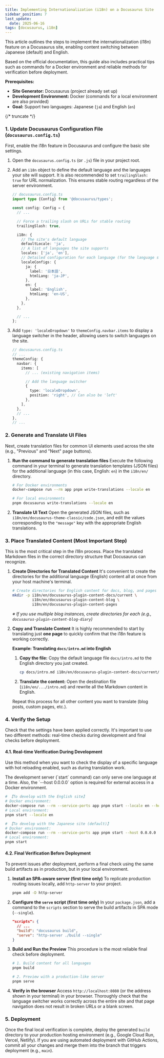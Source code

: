 ```yaml
---
title: Implementing Internationalization (i18n) on a Docusaurus Site
sidebar_position: 7
last_update:
  date: 2025-06-16
tags: [docusaurus, i18n]
---
```



This article outlines the steps to implement the internationalization (i18n) feature on a Docusaurus site, enabling content switching between Japanese (default) and English.

Based on the official documentation, this guide also includes practical tips such as commands for a Docker environment and reliable methods for verification before deployment.

**Prerequisites:**

*   **Site Generator:** Docusaurus (project already set up)
*   **Development Environment:** Docker (commands for a local environment are also provided)
*   **Goal:** Support two languages: Japanese (`ja`) and English (`en`)

{/* truncate */}

### 1. Update Docusaurus Configuration File (`docusaurus.config.ts`)

First, enable the i18n feature in Docusaurus and configure the basic site settings.

1.  Open the `docusaurus.config.ts` (or `.js`) file in your project root.
2.  Add an `i18n` object to define the default language and the languages your site will support. It is also recommended to set `trailingSlash: true` for URL normalization. This ensures stable routing regardless of the server environment.

    ```typescript title="docusaurus.config.ts"
    // docusaurus.config.ts
    import type {Config} from '@docusaurus/types';

    const config: Config = {
      // ...

      // Force a trailing slash on URLs for stable routing
      trailingSlash: true,

      i18n: {
        // The site's default language
        defaultLocale: 'ja',
        // A list of languages the site supports
        locales: ['ja', 'en'],
        // Detailed configuration for each language (for the language switcher label and HTML lang attribute)
        localeConfigs: {
          ja: {
            label: '日本語',
            htmlLang: 'ja-JP',
          },
          en: {
            label: 'English',
            htmlLang: 'en-US',
          },
        },
      },

      // ...
    };
    ```

3.  Add `type: 'localeDropdown'` to `themeConfig.navbar.items` to display a language switcher in the header, allowing users to switch languages on the site.

    ```typescript title="docusaurus.config.ts"
    // docusaurus.config.ts
    // ...
    themeConfig: {
      navbar: {
        items: [
          // ... (existing navigation items)

          // Add the language switcher
          {
            type: 'localeDropdown',
            position: 'right', // Can also be 'left'
          },
        ],
      },
      // ...
    },
    // ...
    ```

### 2. Generate and Translate UI Files

Next, create translation files for common UI elements used across the site (e.g., "Previous" and "Next" page buttons).

1.  **Run the command to generate translation files**
    Execute the following command in your terminal to generate translation templates (JSON files) for the additional language (in this case, English: `en`) in the `i18n/en/` directory.
    ```bash
    # For Docker environments
    docker-compose run --rm app pnpm write-translations --locale en

    # For local environments
    pnpm docusaurus write-translations --locale en
    ```

2.  **Translate UI Text**
    Open the generated JSON files, such as `i18n/en/docusaurus-theme-classic/code.json`, and edit the values corresponding to the `"message"` key with the appropriate English translations.

### 3. Place Translated Content (Most Important Step)

This is the most critical step in the i18n process. Place the translated Markdown files in the correct directory structure that Docusaurus can recognize.

1.  **Create Directories for Translated Content**
    It's convenient to create the directories for the additional language (English) content all at once from your host machine's terminal.
    ```bash
    # Create directories for English content for docs, blog, and pages
    mkdir -p i18n/en/docusaurus-plugin-content-docs/current \
             i18n/en/docusaurus-plugin-content-blog \
             i18n/en/docusaurus-plugin-content-pages
    ```
    *※ If you use multiple blog instances, create directories for each (e.g., `docusaurus-plugin-content-blog-diary`)*

2.  **Copy and Translate Content**
    <Admonition type="tip" title="Advice">
      It is highly recommended to start by translating just **one page** to quickly confirm that the i18n feature is working correctly.
    </Admonition>

    **Example: Translating `docs/intro.md` into English**

    1.  **Copy the file:** Copy the default language file `docs/intro.md` to the English directory you just created.
        ```bash
        cp docs/intro.md i18n/en/docusaurus-plugin-content-docs/current/intro.md
        ```
    2.  **Translate the content:** Open the destination file (`i18n/en/.../intro.md`) and rewrite all the Markdown content in English.

    Repeat this process for all other content you want to translate (blog posts, custom pages, etc.).

### 4. Verify the Setup

Check that the settings have been applied correctly. It's important to use two different methods: real-time checks during development and final checks before deployment.

#### 4.1. Real-time Verification During Development

Use this method when you want to check the display of a specific language with hot reloading enabled, such as during translation work.

<Admonition type="note" title="Note">
  The development server (`start` command) can only serve one language at a time. Also, the `--host 0.0.0.0` option is required for external access in a Docker environment.
</Admonition>

```bash
# 【To develop with the English site】
# Docker environment:
docker-compose run --rm --service-ports app pnpm start --locale en --host 0.0.0.0
# Local environment:
pnpm start --locale en

# 【To develop with the Japanese site (default)】
# Docker environment:
docker-compose run --rm --service-ports app pnpm start --host 0.0.0.0
# Local environment:
pnpm start
```

#### 4.2. Final Verification Before Deployment

To prevent issues after deployment, perform a final check using the same build artifacts as in production, but in your local environment.

1.  **Install an SPA-aware server (first time only)**
    To replicate production routing issues locally, add `http-server` to your project.
    ```bash
    pnpm add -D http-server
    ```
2.  **Configure the `serve` script (first time only)**
    In your `package.json`, add a command to the `scripts` section to serve the build artifacts in SPA mode (`--single`).
    ```json title="package.json"
    "scripts": {
      // ...
      "build": "docusaurus build",
      "serve": "http-server ./build --single"
    }
    ```
3.  **Build and Run the Preview**
    This procedure is the most reliable final check before deployment.
    ```bash
    # 1. Build content for all languages
    pnpm build

    # 2. Preview with a production-like server
    pnpm serve
    ```
4.  **Verify in the browser**
    Access `http://localhost:8080` (or the address shown in your terminal) in your browser. Thoroughly check that the language switcher works correctly across the entire site and that page navigation does not result in broken URLs or a blank screen.

### 5. Deployment

Once the final local verification is complete, deploy the generated `build` directory to your production hosting environment (e.g., Google Cloud Run, Vercel, Netlify). If you are using automated deployment with GitHub Actions, commit all your changes and merge them into the branch that triggers deployment (e.g., `main`).
